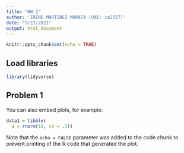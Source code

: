 ```yaml
---
title: "HW 1"
author: 'IRENE MARTINEZ MORATA (UNI: im2557)'
date: "9/27/2021"
output: html_document
---
```


```r
knitr::opts_chunk$set(echo = TRUE)
```

## Load libraries

```r
library(tidyverse)

```

## Problem 1 

You can also embed plots, for example:

```r
data1 = tibble(
  a = rnorm(10, sd = .5))
```

Note that the `echo = FALSE` parameter was added to the code chunk to prevent printing of the R code that generated the plot.
